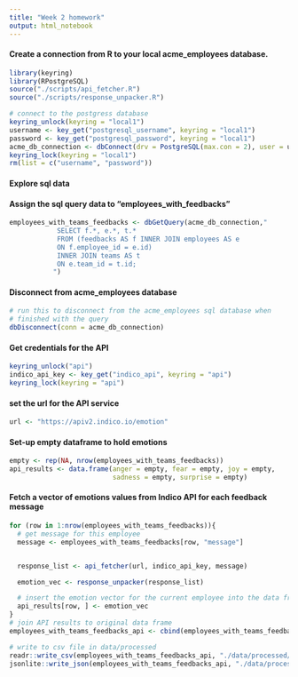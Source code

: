```yaml
---
title: "Week 2 homework"
output: html_notebook
---
```


#### Create a connection from R to your local acme_employees database.
```r
library(keyring)
library(RPostgreSQL) 
source("./scripts/api_fetcher.R")
source("./scripts/response_unpacker.R")

# connect to the postgress database
keyring_unlock(keyring = "local1")
username <- key_get("postgresql_username", keyring = "local1")
password <- key_get("postgresql_password", keyring = "local1")
acme_db_connection <- dbConnect(drv = PostgreSQL(max.con = 2), user = username, password = password, dbname = "acme_employees", host = "localhost")
keyring_lock(keyring = "local1")
rm(list = c("username", "password"))
```
  
#### Explore sql data

#### Assign the sql query data to "employees_with_feedbacks"
```r
employees_with_teams_feedbacks <- dbGetQuery(acme_db_connection,"
            SELECT f.*, e.*, t.* 
            FROM (feedbacks AS f INNER JOIN employees AS e
            ON f.employee_id = e.id)
            INNER JOIN teams AS t 
            ON e.team_id = t.id;
           ")
```
  
#### Disconnect from acme_employees database
```r
# run this to disconnect from the acme_employees sql database when 
# finished with the query
dbDisconnect(conn = acme_db_connection)
```
  
#### Get credentials for the API
```r
keyring_unlock("api")
indico_api_key <- key_get("indico_api", keyring = "api")
keyring_lock(keyring = "api")
```
  
#### set the url for the API service
```r
url <- "https://apiv2.indico.io/emotion"
```
  
#### Set-up empty dataframe to hold emotions
```r
empty <- rep(NA, nrow(employees_with_teams_feedbacks))
api_results <- data.frame(anger = empty, fear = empty, joy = empty,
                          sadness = empty, surprise = empty)
```
  
#### Fetch a vector of emotions values from Indico API for each feedback message
```r

for (row in 1:nrow(employees_with_teams_feedbacks)){
  # get message for this employee
  message <- employees_with_teams_feedbacks[row, "message"]


  response_list <- api_fetcher(url, indico_api_key, message)

  emotion_vec <- response_unpacker(response_list)

  # insert the emotion vector for the current employee into the data frame
  api_results[row, ] <- emotion_vec
}
# join API results to original data frame
employees_with_teams_feedbacks_api <- cbind(employees_with_teams_feedbacks, api_results)

```

```r
# write to csv file in data/processed
readr::write_csv(employees_with_teams_feedbacks_api, "./data/processed/employees_with_teams_feedbacks.csv")
jsonlite::write_json(employees_with_teams_feedbacks_api, "./data/processed/employees_with_teams_feedbacks.json")
```
